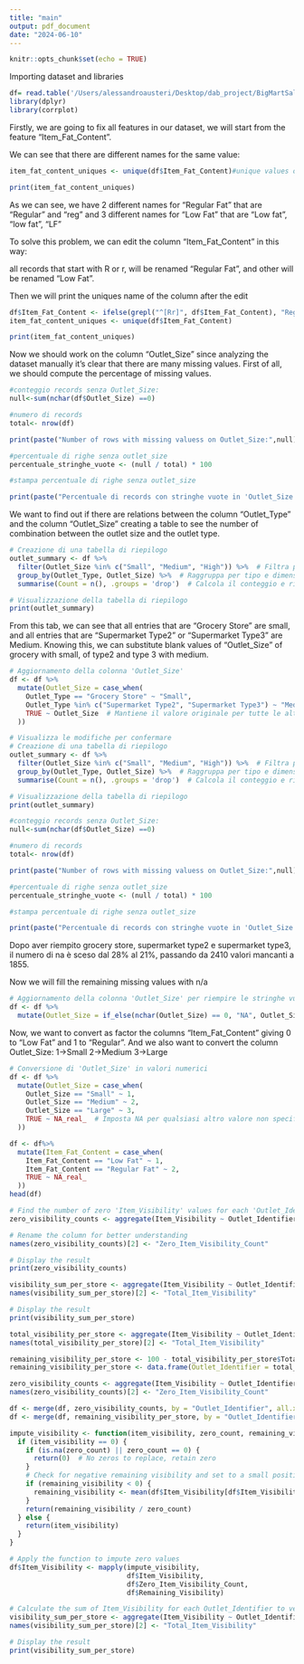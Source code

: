 ```yaml
---
title: "main"
output: pdf_document
date: "2024-06-10"
---
```


```r
knitr::opts_chunk$set(echo = TRUE)
```

Importing dataset and libraries
```r

df= read.table('/Users/alessandroausteri/Desktop/dab_project/BigMartSales.csv',header=TRUE, sep=",")
library(dplyr)
library(corrplot)
```


Firstly, we are going to fix all features in our dataset, we will start from the feature "Item_Fat_Content".

We can see that there are different names for the same value:

```r
item_fat_content_uniques <- unique(df$Item_Fat_Content)#unique values of item_fat_content

print(item_fat_content_uniques)
```
As we can see, we have 2 different names for "Regular Fat" that are "Regular" and "reg"
and 3 different names for "Low Fat" that are "Low fat", "low fat", "LF"

To solve this problem, we can edit the column "Item_Fat_Content" in this way:

all records that start with R or r, will be renamed "Regular Fat", and other will be renamed "Low Fat".

Then we will print the uniques name of the column after the edit

```r
df$Item_Fat_Content <- ifelse(grepl("^[Rr]", df$Item_Fat_Content), "Regular Fat", "Low Fat")
item_fat_content_uniques <- unique(df$Item_Fat_Content)

print(item_fat_content_uniques)

```

Now we should work on the column "Outlet_Size" since analyzing the dataset manually it's clear that there are many missing values.
First of all, we should compute the percentage of missing values.

```r
#conteggio records senza Outlet_Size:
null<-sum(nchar(df$Outlet_Size) ==0)

#numero di records
total<- nrow(df)

print(paste("Number of rows with missing valuess on Outlet_Size:",null))

#percentuale di righe senza outlet_size
percentuale_stringhe_vuote <- (null / total) * 100

#stampa percentuale di righe senza outlet_size

print(paste("Percentuale di records con stringhe vuote in 'Outlet_Size':", percentuale_stringhe_vuote, "%"))
```

We want to find out if there are relations between the column "Outlet_Type" and the column "Outlet_Size" creating a table to see the number of combination between the outlet size and the outlet type.

```r
# Creazione di una tabella di riepilogo
outlet_summary <- df %>%
  filter(Outlet_Size %in% c("Small", "Medium", "High")) %>%  # Filtra per includere solo le righe con i valori specificati
  group_by(Outlet_Type, Outlet_Size) %>%  # Raggruppa per tipo e dimensione del negozio
  summarise(Count = n(), .groups = 'drop')  # Calcola il conteggio e rimuove il raggruppamento automatico

# Visualizzazione della tabella di riepilogo
print(outlet_summary)
```
From this tab, we can see that all entries that are "Grocery Store" are small, and all entries that are "Supermarket Type2" or "Supermarket Type3" are Medium.
Knowing this, we can substitute blank values of "Outlet_Size" of grocery with small, of type2 and type 3 with medium.

```r
# Aggiornamento della colonna 'Outlet_Size'
df <- df %>%
  mutate(Outlet_Size = case_when(
    Outlet_Type == "Grocery Store" ~ "Small",
    Outlet_Type %in% c("Supermarket Type2", "Supermarket Type3") ~ "Medium",
    TRUE ~ Outlet_Size  # Mantiene il valore originale per tutte le altre condizioni
  ))

# Visualizza le modifiche per confermare
# Creazione di una tabella di riepilogo
outlet_summary <- df %>%
  filter(Outlet_Size %in% c("Small", "Medium", "High")) %>%  # Filtra per includere solo le righe con i valori specificati
  group_by(Outlet_Type, Outlet_Size) %>%  # Raggruppa per tipo e dimensione del negozio
  summarise(Count = n(), .groups = 'drop')  # Calcola il conteggio e rimuove il raggruppamento automatico

# Visualizzazione della tabella di riepilogo
print(outlet_summary)

```

```r
#conteggio records senza Outlet_Size:
null<-sum(nchar(df$Outlet_Size) ==0)

#numero di records
total<- nrow(df)

print(paste("Number of rows with missing valuess on Outlet_Size:",null))

#percentuale di righe senza outlet_size
percentuale_stringhe_vuote <- (null / total) * 100

#stampa percentuale di righe senza outlet_size

print(paste("Percentuale di records con stringhe vuote in 'Outlet_Size':", percentuale_stringhe_vuote, "%"))
```
Dopo aver riempito grocery store, supermarket type2 e supermarket type3, il numero di na è sceso dal 28% al 21%, passando da 2410 valori mancanti a 1855.

Now we will fill the remaining missing values with n/a
```r
# Aggiornamento della colonna 'Outlet_Size' per riempire le stringhe vuote
df <- df %>%
  mutate(Outlet_Size = if_else(nchar(Outlet_Size) == 0, "NA", Outlet_Size))
```


Now, we want to convert as factor the columns "Item_Fat_Content" giving 0 to "Low Fat" and 1 to "Regular".
And we also want to convert the column Outlet_Size:
  1->Small
  2->Medium
  3->Large

```r

# Conversione di 'Outlet_Size' in valori numerici
df <- df %>%
  mutate(Outlet_Size = case_when(
    Outlet_Size == "Small" ~ 1,
    Outlet_Size == "Medium" ~ 2,
    Outlet_Size == "Large" ~ 3,
    TRUE ~ NA_real_  # Imposta NA per qualsiasi altro valore non specificato
  ))

df <- df%>%
  mutate(Item_Fat_Content = case_when(
    Item_Fat_Content == "Low Fat" ~ 1,
    Item_Fat_Content == "Regular Fat" ~ 2,
    TRUE ~ NA_real_
  ))
head(df)
```
```r
# Find the number of zero 'Item_Visibility' values for each 'Outlet_Identifier'
zero_visibility_counts <- aggregate(Item_Visibility ~ Outlet_Identifier, data = df, function(x) sum(x == 0))

# Rename the column for better understanding
names(zero_visibility_counts)[2] <- "Zero_Item_Visibility_Count"

# Display the result
print(zero_visibility_counts)
```

```r

visibility_sum_per_store <- aggregate(Item_Visibility ~ Outlet_Identifier, data = df, sum)
names(visibility_sum_per_store)[2] <- "Total_Item_Visibility"

# Display the result
print(visibility_sum_per_store)
```

```r
total_visibility_per_store <- aggregate(Item_Visibility ~ Outlet_Identifier, data = df[df$Item_Visibility != 0,], sum)
names(total_visibility_per_store)[2] <- "Total_Item_Visibility"
```

```r
remaining_visibility_per_store <- 100 - total_visibility_per_store$Total_Item_Visibility
remaining_visibility_per_store <- data.frame(Outlet_Identifier = total_visibility_per_store$Outlet_Identifier, Remaining_Visibility = remaining_visibility_per_store)
```

```r
zero_visibility_counts <- aggregate(Item_Visibility ~ Outlet_Identifier, data = df, function(x) sum(x == 0))
names(zero_visibility_counts)[2] <- "Zero_Item_Visibility_Count"
```

```r
df <- merge(df, zero_visibility_counts, by = "Outlet_Identifier", all.x = TRUE)
df <- merge(df, remaining_visibility_per_store, by = "Outlet_Identifier", all.x = TRUE)
```

```r
impute_visibility <- function(item_visibility, zero_count, remaining_visibility) {
  if (item_visibility == 0) {
    if (is.na(zero_count) || zero_count == 0) {
      return(0)  # No zeros to replace, retain zero
    }
    # Check for negative remaining visibility and set to a small positive number if necessary
    if (remaining_visibility < 0) {
      remaining_visibility <- mean(df$Item_Visibility[df$Item_Visibility != 0], na.rm = TRUE)
    }
    return(remaining_visibility / zero_count)
  } else {
    return(item_visibility)
  }
}

# Apply the function to impute zero values
df$Item_Visibility <- mapply(impute_visibility, 
                             df$Item_Visibility, 
                             df$Zero_Item_Visibility_Count, 
                             df$Remaining_Visibility)

```

```r
# Calculate the sum of Item_Visibility for each Outlet_Identifier to verify
visibility_sum_per_store <- aggregate(Item_Visibility ~ Outlet_Identifier, data = df, sum)
names(visibility_sum_per_store)[2] <- "Total_Item_Visibility"

# Display the result
print(visibility_sum_per_store)
```





